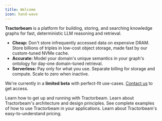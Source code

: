 ```yaml
---
title: Welcome
icon: hand-wave
---
```


**Tractorbeam** is a platform for building, storing, and searching knowledge graphs for fast, deterministic LLM reasoning and retrieval.

- **Cheap:** Don't store infrequently accessed data on expensive DRAM. Store billions of triples in low-cost object storage, made fast by our custom-tuned NVMe cache.
- **Accurate:** Model your domain's unique semantics in your graph's ontology for day-one domain-tuned retrieval.
- **Serverless:** Pay only for what you use. Separate billing for storage and compute. Scale to zero when inactive.

<Info>
  
  We're currently in a **limited beta** with perfect-fit use-cases. [Contact us](mailto:hello@tractorbeam.ai) to get access.

</Info>

<CardGroup>
  <Card title="Getting Started" icon="rocket" href="/getting-started">
    Learn how to get up and running with Tractorbeam.
  </Card>
  <Card
    title="Architecture"
    icon="building-columns"
    href="/guides/architecture"
  >
    Learn about Tractorbeam's architecture and design principles.
  </Card>
  <Card
    title="Examples"
    icon="palette"
    href="https://github.com/tractorbeamai/examples"
  >
    See complete examples of how to use Tractorbeam in your applications.
  </Card>
  <Card title="Pricing" icon="dollar-sign" href="/pricing">
    Learn about Tractorbeam's easy-to-understand pricing.
  </Card>
</CardGroup>
